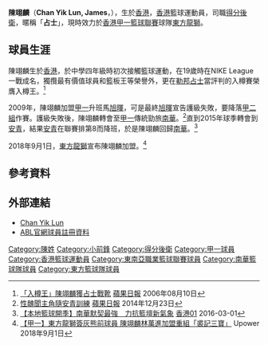 {{Infobox basketball biography
| name         = 陳翊麟 <br> Chan Yik Lun
| image        = 
| position     = [[小前鋒|小前鋒]] / [[得分後衛|得分後衛]]
| height_m     = 1.90
| weight_kg    = 88
| league       = [[香港男子甲一組籃球聯賽|香港甲一組籃球聯賽]] / [[東南亞職業籃球聯賽|東南亞職業籃球聯賽]]
| team         = [[東方籃球隊|東方龍獅]]
| number       = 6
| career_start = 2007
| career_end   = 
| nationality  = {{flagicon|HKG}} [[香港|香港]]
| birth_date   = {{Birth date and age|1987|8|15|mf=y}}
| birth_place  = {{HKG-1959}}
| high_school  = [[裘錦秋中學（葵涌）|裘錦秋中學（葵涌）]]
| college      = [[香港城市大學|香港城市大學]]
| years1       = 2007–2008
| team1        = [[愉園體育會|愉園]]
| years2       = 2009
| team2        = [[旭暉籃球隊|旭暉]]
| years3       = 2009–2018
| team3        = [[南華籃球隊|南華]]
| years4       = 2015
| team4        = → [[安青籃球隊|安青]]
| years5       = 2018–
| team5        = [[東方籃球隊|東方龍獅]]
| awards       = 
* NIKE League 冠軍 （2006）
* NIKE League 籃板王（2006）
* NIKE League 入樽王 （2006）
* NIKE League 最有價值球員（2006） 
* [[香港男子甲一組籃球聯賽|香港甲一聯賽總冠軍]]（2012、2013、2017）
* [[香港男子甲一組籃球聯賽|香港高級組銀牌冠軍]]（2010、2012、2013、2017）
}}

'''陳翊麟'''（'''Chan Yik Lun, James'''，{{bd|1987年|8月15日}}），生於[[香港|香港]]，[[香港|香港]]籃球運動員，司職[[得分後衛|得分後衛]]，暱稱「'''占士'''」，現時效力於[[香港男子甲一組籃球聯賽|香港甲一籃球聯賽]]球隊[[東方籃球隊|東方龍獅]]。

==球員生涯==
陳翊麟生於[[香港|香港]]，於中學四年級時初次接觸籃球運動，在19歲時在NIKE League一戰成名，獨攬最有價值球員和籃板王等榮譽外，更在[[勒邦占士|勒邦占士]]當評判的入樽賽榮膺入樽王。<ref>[http://hk.apple.nextmedia.com/sports/art/20060810/6205910 「入樽王」陳翊麟獲占士戰靴] {{Wayback|url=http://hk.apple.nextmedia.com/sports/art/20060810/6205910 |date=20170730155834 }} [[蘋果日報|蘋果日報]] 2006年08月10日</ref>

2009年，陳翊麟加盟[[香港男子甲一組籃球聯賽|甲一]]升班馬[[旭暉籃球隊|旭暉]]，可是最終[[旭暉籃球隊|旭暉]]宣告護級失敗，要降落[[香港男子甲二組籃球聯賽|甲二組]]作賽。護級失敗後，陳翊麟轉會至[[香港男子甲一組籃球聯賽|甲一]]傳統勁旅[[南華籃球隊|南華]]。<ref>[http://hk.apple.nextmedia.com/sports/art/20141223/18978304 性醜聞主角隨安青訓練] {{Wayback|url=http://hk.apple.nextmedia.com/sports/art/20141223/18978304 |date=20170730160428 }} [[蘋果日報|蘋果日報]] 2014年12月23日</ref>直到2015年球季轉會到[[安青籃球隊|安青]]，結果[[安青籃球隊|安青]]在聯賽排第8而降班，於是陳翊麟回歸[[南華籃球隊|南華]]。<ref>[http://www.hk01.com/%E9%AB%94%E8%82%B2/8694/-%E6%9C%AC%E5%9C%B0%E7%B1%83%E7%90%83%E9%96%8B%E5%AD%A3-%E5%8D%97%E8%8F%AF%E9%BB%98%E5%A5%91%E6%9C%80%E5%BC%B7-%E5%8A%9B%E6%8A%97%E7%B1%83%E5%A3%87%E6%96%B0%E6%B0%A3%E8%B1%A1 【本地籃球開季】南華默契最強　力抗籃壇新氣象] {{Wayback|url=http://www.hk01.com/%E9%AB%94%E8%82%B2/8694/-%E6%9C%AC%E5%9C%B0%E7%B1%83%E7%90%83%E9%96%8B%E5%AD%A3-%E5%8D%97%E8%8F%AF%E9%BB%98%E5%A5%91%E6%9C%80%E5%BC%B7-%E5%8A%9B%E6%8A%97%E7%B1%83%E5%A3%87%E6%96%B0%E6%B0%A3%E8%B1%A1 |date=20160503070747 }} [[香港01|香港01]] 2016-03-01</ref> 

2018年9月1日，[[東方籃球隊|東方龍獅]]宣布陳翊麟加盟。<ref>[https://www.upower.com.hk/article/263513-%E3%80%90%E7%94%B2%E4%B8%80%E3%80%91%E6%9D%B1%E6%96%B9%E9%BE%8D%E7%8D%85%E7%B0%BD%E7%81%B0%E7%86%8A%E5%89%8D%E7%90%83%E5%93%A1-%E9%99%B3%E7%BF%8A%E9%BA%9F%E6%9E%97%E8%90%AC%E9%80%B2%E5%8A%A0%E7%9B%9F 【甲一】東方龍獅簽灰熊前球員 陳翊麟林萬進加盟重組「裘記三寶」] {{Wayback|url=https://www.upower.com.hk/article/263513-%E3%80%90%E7%94%B2%E4%B8%80%E3%80%91%E6%9D%B1%E6%96%B9%E9%BE%8D%E7%8D%85%E7%B0%BD%E7%81%B0%E7%86%8A%E5%89%8D%E7%90%83%E5%93%A1-%E9%99%B3%E7%BF%8A%E9%BA%9F%E6%9E%97%E8%90%AC%E9%80%B2%E5%8A%A0%E7%9B%9F |date=20210119202503 }} Upower 2018年9月1日</ref>

==參考資料==
{{reflist}}

==外部連結==
*[https://web.archive.org/web/20181103210646/http://basketball.easternlonglions.com/index.php?c=article&id=1243 Chan Yik Lun]
*[https://web.archive.org/web/20181212163534/http://aseanbasketballleague.com/player/yik-lun-chan/ ABL官網球員註冊資料]

{{DEFAULTSORT:Chan Yik Lun}}
[[Category:陳姓|Category:陳姓]]
[[Category:小前鋒|Category:小前鋒]]
[[Category:得分後衛|Category:得分後衛]]
[[Category:甲一球員|Category:甲一球員]]
[[Category:香港籃球運動員|Category:香港籃球運動員]]
[[Category:東南亞職業籃球聯賽球員|Category:東南亞職業籃球聯賽球員]]
[[Category:南華籃球隊球員|Category:南華籃球隊球員]]
[[Category:東方籃球隊球員|Category:東方籃球隊球員]]